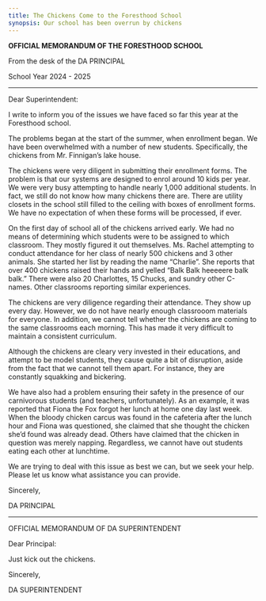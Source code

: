 ```yaml
---
title: The Chickens Come to the Foresthood School
synopsis: Our school has been overrun by chickens
---
```


**OFFICIAL MEMORANDUM OF THE FORESTHOOD SCHOOL**

From the desk of the DA PRINCIPAL

School Year 2024 - 2025

***

Dear Superintendent:

I write to inform you of the issues we have faced so far this year at the Foresthood school.

The problems began at the start of the summer, when enrollment began. We have been overwhelmed with a number of new students.  Specifically, the chickens from Mr. Finnigan’s lake house.

The chickens were very diligent in submitting their enrollment forms.  The problem is that our systems are designed to enrol around 10 kids per year. We were very busy attempting to handle nearly 1,000 additional students.  In fact, we still do not know how many chickens there are.  There are utility closets in the school still filled to the ceiling with boxes of enrollment forms.  We have no expectation of when these forms will be processed, if ever.

On the first day of school all of the chickens arrived early. We had no means of determining which students were to be assigned to which classroom.  They mostly figured it out themselves.  Ms. Rachel attempting to conduct attendance for her class of nearly 500 chickens and 3 other animals. She started her list by reading the name “Charlie”.  She reports that over 400 chickens raised their hands and yelled “Balk Balk heeeeere  balk balk.” There were also 20 Charlottes, 15 Chucks, and sundry other C-names.  Other classrooms reporting similar experiences.

The chickens are very diligence regarding their attendance.  They show up every day.  However, we do not have nearly enough classrooom materials for everyone.  In addition, we cannot tell whether the chickens are coming to the same classrooms each morning.  This has made it very difficult to maintain a consistent curriculum.

Although the chickens are cleary very invested in their educations, and attempt to be model students, they cause quite a bit of disruption, aside from the fact that we cannot tell them apart.  For instance, they are constantly squakking and bickering.

We have also had a problem ensuring their safety in the presence of our carnivorous students (and teachers, unfortunately).  As an example, it was reported that Fiona the Fox forgot her lunch at home one day last week.  When the bloody chicken carcus was found in the cafeteria after the lunch hour and Fiona was questioned, she claimed that she thought the chicken she’d found was already dead. Others have claimed that the chicken in question was merely napping.  Regardless, we cannot have out students eating each other at lunchtime.

We are trying to deal with this issue as best we can, but we seek your help.  Please let us know what assistance you can provide.

Sincerely,

DA PRINCIPAL

***

OFFICIAL MEMORANDUM OF DA SUPERINTENDENT

Dear Principal:

Just kick out the chickens.

Sincerely,

DA SUPERINTENDENT

